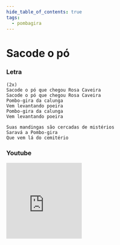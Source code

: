 ```yaml
---
hide_table_of_contents: true
tags:
  - pombagira
---
```


# Sacode o pó

### Letra

```text
(2x)
Sacode o pó que chegou Rosa Caveira
Sacode o pó que chegou Rosa Caveira
Pombo-gira da calunga
Vem levantando poeira
Pombo-gira da calunga
Vem levantando poeira

Suas mandingas são cercadas de mistérios
Saravá a Pombo-gira
Que vem lá do cemitério
```

### Youtube

<iframe
  width="200"
  height="200"
  src="https://www.youtube.com/embed/sJeKpTGEKcQ"
  title="YouTube video player"
  frameborder="0"
  allow="accelerometer; autoplay; clipboard-write; encrypted-media; gyroscope; picture-in-picture; web-share"
  referrerpolicy="strict-origin-when-cross-origin"
  allowfullscreen
></iframe>
